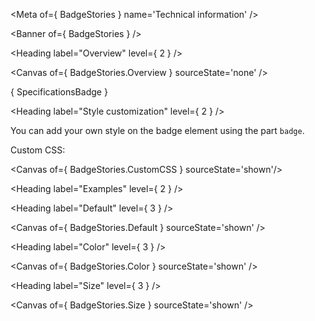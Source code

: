 
<Meta of={ BadgeStories } name='Technical information' />

<Banner of={ BadgeStories } />

<Heading label="Overview" level={ 2 } />

<Canvas of={ BadgeStories.Overview } sourceState='none' />

[//]: # (TODO generate spec.json instead of spec.md and use a React component here instead)

<Markdown>{ SpecificationsBadge }</Markdown>

<Heading label="Style customization" level={ 2 } />

You can add your own style on the badge element using the part `badge`.

Custom CSS:

<Canvas of={ BadgeStories.CustomCSS } sourceState='shown'/>

<Heading label="Examples" level={ 2 } />

<Heading label="Default" level={ 3 } />

<Canvas of={ BadgeStories.Default } sourceState='shown' />

<Heading label="Color" level={ 3 } />

<Canvas of={ BadgeStories.Color } sourceState='shown' />

<Heading label="Size" level={ 3 } />

<Canvas of={ BadgeStories.Size } sourceState='shown' />
